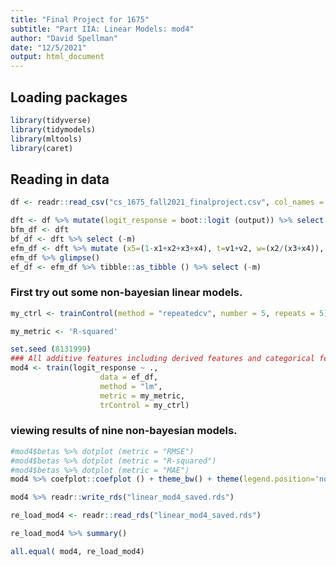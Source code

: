 ```yaml
---
title: "Final Project for 1675"
subtitle: "Part IIA: Linear Models: mod4"
author: "David Spellman"
date: "12/5/2021"
output: html_document
---
```


## Loading packages

```r
library(tidyverse)
library(tidymodels)
library(mltools)
library(caret)
```

## Reading in data

```r
df <- readr::read_csv("cs_1675_fall2021_finalproject.csv", col_names = TRUE)
```

```r
dft <- df %>% mutate(logit_response = boot::logit (output)) %>% select (-output)
bfm_df <- dft
bf_df <- dft %>% select (-m)
efm_df <- dft %>% mutate (x5=(1-x1+x2+x3+x4), t=v1+v2, w=(x2/(x3+x4)), z=(x1+x2)/(x4+x5))
efm_df %>% glimpse()
ef_df <- efm_df %>% tibble::as_tibble () %>% select (-m)
```

### First try out some non-bayesian linear models. 

```r
my_ctrl <- trainControl(method = "repeatedcv", number = 5, repeats = 5)
```

```r
my_metric <- 'R-squared'
```

```r
set.seed (8131999)
### All additive features including derived features and categorical feature m.
mod4 <- train(logit_response ~ ., 
                    data = ef_df,
                    method = "lm",
                    metric = my_metric,
                    trControl = my_ctrl)
```

### viewing results of nine non-bayesian models. 

```r
#mod4$betas %>% dotplot (metric = "RMSE")
#mod4$betas %>% dotplot (metric = "R-squared")
#mod4$betas %>% dotplot (metric = "MAE")
mod4 %>% coefplot::coefplot () + theme_bw() + theme(legend.position='none')
```



```r
mod4 %>% readr::write_rds("linear_mod4_saved.rds")
```

```r
re_load_mod4 <- readr::read_rds("linear_mod4_saved.rds")
```

```r
re_load_mod4 %>% summary()
```

```r
all.equal( mod4, re_load_mod4)
```